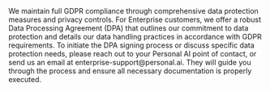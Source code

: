 

<CardGroup cols={1}>
<Card
    title="Data Processing Agreement"
    icon="shield-check"
  >
    We maintain full GDPR compliance through comprehensive data protection measures and privacy controls. For Enterprise customers, we offer a robust Data Processing Agreement (DPA) that outlines our commitment to data protection and details our data handling practices in accordance with GDPR requirements. To initiate the DPA signing process or discuss specific data protection needs, please reach out to your Personal AI point of contact, or send us an email at enterprise-support@personal.ai. They will guide you through the process and ensure all necessary documentation is properly executed.
  </Card>
</CardGroup>
